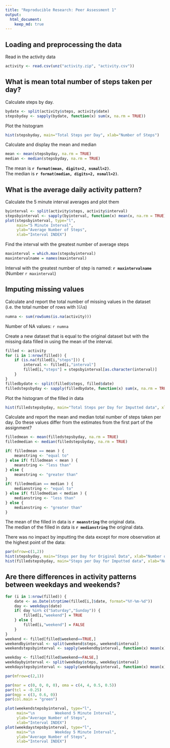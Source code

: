 ```yaml
---
title: "Reproducible Research: Peer Assessment 1"
output: 
  html_document:
    keep_md: true
---
```



## Loading and preprocessing the data
Read in the activity data
```r
activity <- read.csv(unz("activity.zip", "activity.csv"))
```

## What is mean total number of steps taken per day?
Calculate steps by day.
```r
bydate <- split(activity$steps, activity$date)
stepsbyday <- sapply(bydate, function(x) sum(x, na.rm = TRUE)) 
```

Plot the histogram
```r
hist(stepsbyday, main="Total Steps per Day", xlab="Number of Steps")
```

Calculate and display the mean and median
```r
mean <- mean(stepsbyday, na.rm = TRUE)
median <- median(stepsbyday, na.rm = TRUE)
```

The mean is **`r format(mean, digits=2, nsmall=2)`**.  
The median is **`r format(median, digits=2, nsmall=2)`**.

## What is the average daily activity pattern?
Calculate the 5 minute interval averages and plot them
```r
byinterval <- split(activity$steps, activity$interval)
stepsbyinterval <- sapply(byinterval, function(x) mean(x, na.rm = TRUE)) 
plot(stepsbyinterval, type="l",  
     main="5 Minute Interval", 
     ylab="Average Number of Steps", 
     xlab="Interval INDEX") 
```
  
Find the interval with the greatest number of average steps
```r
maxinterval = which.max(stepsbyinterval)
maxintervalname = names(maxinterval)
```
Interval with the greatest number of step is named:
**`r maxintervalname`** (Number `r maxinterval`)

## Imputing missing values

Calculate and report the total number of missing values in the dataset 
(i.e. the total number of rows with 𝙽𝙰s)
```r
numna <- sum(rowSums(is.na(activity)))
```
Number of NA values:  `r numna`

Create a new dataset that is equal to the original dataset but with the missing data filled in using the mean of the interval.  
```r
filled <- activity
for (i in 1:nrow(filled)) {
    if (is.na(filled[i,"steps"])) {
        interval <- filled[i,"interval"]
        filled[i,"steps"] = stepsbyinterval[as.character(interval)]
    } 
}
filledbydate <- split(filled$steps, filled$date)
filledstepsbyday <- sapply(filledbydate, function(x) sum(x, na.rm = TRUE)) 
```
Plot the histogram of the filled in data
```r
hist(filledstepsbyday, main="Total Steps per Day for Imputted data", xlab="Number of Steps")
```

 Calculate and report the mean and median total number of steps taken per day. Do these values differ from the estimates from the first part of the assignment? 
```r
filledmean <- mean(filledstepsbyday, na.rm = TRUE)
filledmedian <- median(filledstepsbyday, na.rm = TRUE)

if( filledmean == mean ) {
    meanstring <- "equal to"
} else if( filledmean < mean ) {
    meanstring <- "less than"
} else {
    meanstring <- "greater than"
}
if( filledmedian == median ) {
    medianstring <- "equal to"
} else if( filledmedian < median ) {
    medianstring <- "less than"
} else {
    medianstring <- "greater than"
}

```

The mean of the filled in data is **`r meanstring`** the original data.  
The median of the filled in data is **`r medianstring`** the original data.  

There was no impact by imputting the data except for more observation at the highest point of the data:
```r
par(mfrow=c(1,2))
hist(stepsbyday, main="Steps per Day for Original Data", xlab="Number of Steps")
hist(filledstepsbyday, main="Steps per Day for Imputted data", xlab="Number of Steps")
```

## Are there differences in activity patterns between weekdays and weekends?
```r
for (i in 1:nrow(filled)) {
    date <- as.Date(strptime(filled[i,]$date, format="%Y-%m-%d"))
    day <- weekdays(date)  
    if( day %in% c("Saturday","Sunday")) {
        filled[i,"weekend"] = TRUE
    } else {
        filled[i,"weekend"] = FALSE
    }
}
weekend <- filled[filled$weekend==TRUE,]
weekendbyinterval <- split(weekend$steps, weekend$interval)
weekendstepsbyinterval <- sapply(weekendbyinterval, function(x) mean(x)) 

weekday <- filled[filled$weekend==FALSE,]
weekdaybyinterval <- split(weekday$steps, weekday$interval)
weekdaystepsbyinterval <- sapply(weekdaybyinterval, function(x) mean(x)) 

par(mfrow=c(2,1)) 

par(mar = c(0, 0, 0, 0), oma = c(4, 4, 0.5, 0.5))
par(tcl = -0.25)
par(mgp = c(3, 0.6, 0))
par(col.main = "green")

plot(weekendstepsbyinterval, type="l",  
     main="\n         Weekend 5 Minute Interval", 
     ylab="Average Number of Steps", 
     xlab="Interval INDEX") 
plot(weekdaystepsbyinterval, type="l",  
     main="\n         Weekday 5 Minute Interval", 
     ylab="Average Number of Steps", 
     xlab="Interval INDEX") 

```